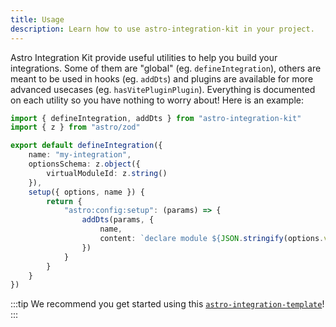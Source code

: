 ```yaml
---
title: Usage
description: Learn how to use astro-integration-kit in your project.
---
```


Astro Integration Kit provide useful utilities to help you build your integrations. Some of them
are "global" (eg. `defineIntegration`), others are meant to be used in hooks (eg. `addDts`) and
plugins are available for more advanced usecases (eg. `hasVitePluginPlugin`). Everything is documented
on each utility so you have nothing to worry about! Here is an example:

```ts title="my-integration/index.ts"
import { defineIntegration, addDts } from "astro-integration-kit"
import { z } from "astro/zod"

export default defineIntegration({
    name: "my-integration",
    optionsSchema: z.object({
        virtualModuleId: z.string()
    }),
    setup({ options, name }) {
        return {
            "astro:config:setup": (params) => {
                addDts(params, {
                    name,
                    content: `declare module ${JSON.stringify(options.virtualModuleId)} {}`
                })
            }
        }
    }
})
```

:::tip
We recommend you get started using this [`astro-integration-template`](https://github.com/florian-lefebvre/astro-integration-template)!
:::
